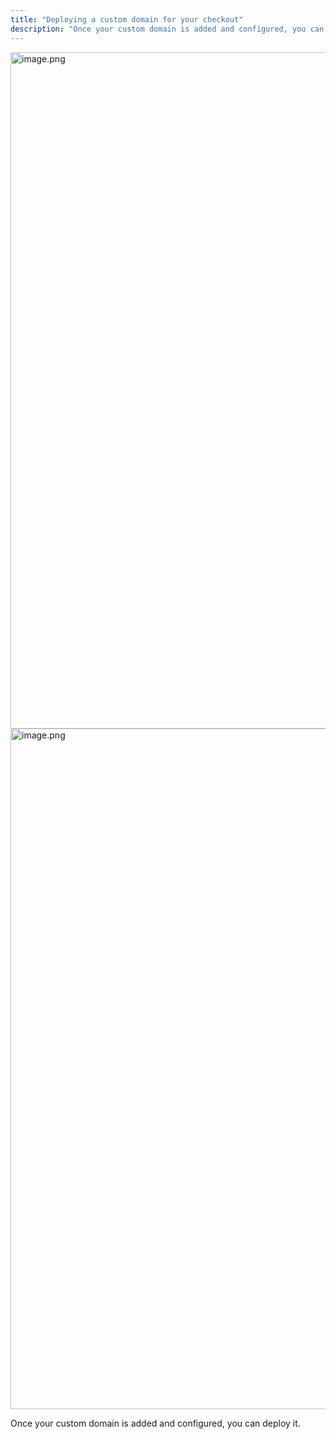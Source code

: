 ```yaml
---
title: "Deploying a custom domain for your checkout"
description: "Once your custom domain is added and configured, you can deploy it."
---
```



<Steps>
  <Step title="Select your desired store under Stores.">
    <img
      src="https://mintcdn.com/tagadapay/ikBUhXOL7Nm1Wae_/assets/knowledge-center/checkout-configuration/image-697e2053.png?fit=max&auto=format&n=ikBUhXOL7Nm1Wae_&q=85&s=119b109577afd6e09bcac4cafdebea0f"
      alt="image.png"
      data-og-width="1919"
      width="1919"
      data-og-height="1082"
      height="1082"
      data-path="assets/knowledge-center/checkout-configuration/image-697e2053.png"
      data-optimize="true"
      data-opv="2"
      srcset="https://mintcdn.com/tagadapay/ikBUhXOL7Nm1Wae_/assets/knowledge-center/checkout-configuration/image-697e2053.png?w=280&fit=max&auto=format&n=ikBUhXOL7Nm1Wae_&q=85&s=d3a084bdb40d49776691ac731c8af6c8 280w, https://mintcdn.com/tagadapay/ikBUhXOL7Nm1Wae_/assets/knowledge-center/checkout-configuration/image-697e2053.png?w=560&fit=max&auto=format&n=ikBUhXOL7Nm1Wae_&q=85&s=0c9b4e36316a12775f51d5d9dcec7a04 560w, https://mintcdn.com/tagadapay/ikBUhXOL7Nm1Wae_/assets/knowledge-center/checkout-configuration/image-697e2053.png?w=840&fit=max&auto=format&n=ikBUhXOL7Nm1Wae_&q=85&s=fc8bac63ee40fefcae1e31876903de14 840w, https://mintcdn.com/tagadapay/ikBUhXOL7Nm1Wae_/assets/knowledge-center/checkout-configuration/image-697e2053.png?w=1100&fit=max&auto=format&n=ikBUhXOL7Nm1Wae_&q=85&s=620f552b2b0d6c86b668e5673b51b98a 1100w, https://mintcdn.com/tagadapay/ikBUhXOL7Nm1Wae_/assets/knowledge-center/checkout-configuration/image-697e2053.png?w=1650&fit=max&auto=format&n=ikBUhXOL7Nm1Wae_&q=85&s=d42988dc5f73f0e9320bd73329874dcb 1650w, https://mintcdn.com/tagadapay/ikBUhXOL7Nm1Wae_/assets/knowledge-center/checkout-configuration/image-697e2053.png?w=2500&fit=max&auto=format&n=ikBUhXOL7Nm1Wae_&q=85&s=10a1849efadf0856d87c30e729c80dcb 2500w"
    />
  </Step>
  <Step title="Select Checkout and click on Advanced. Then click on Deploy. Select the domain that you would like to deploy. Click on Deploy.">
    <img
      src="https://mintcdn.com/tagadapay/ikBUhXOL7Nm1Wae_/assets/knowledge-center/checkout-configuration/image-57fedda2.png?fit=max&auto=format&n=ikBUhXOL7Nm1Wae_&q=85&s=8282dc45d7d7b306a514e1e8a07ead9c"
      alt="image.png"
      data-og-width="1919"
      width="1919"
      data-og-height="1089"
      height="1089"
      data-path="assets/knowledge-center/checkout-configuration/image-57fedda2.png"
      data-optimize="true"
      data-opv="2"
      srcset="https://mintcdn.com/tagadapay/ikBUhXOL7Nm1Wae_/assets/knowledge-center/checkout-configuration/image-57fedda2.png?w=280&fit=max&auto=format&n=ikBUhXOL7Nm1Wae_&q=85&s=237dd02c97fc635416ad231514f32a20 280w, https://mintcdn.com/tagadapay/ikBUhXOL7Nm1Wae_/assets/knowledge-center/checkout-configuration/image-57fedda2.png?w=560&fit=max&auto=format&n=ikBUhXOL7Nm1Wae_&q=85&s=a7462eda660f97185412a3e3ee112d05 560w, https://mintcdn.com/tagadapay/ikBUhXOL7Nm1Wae_/assets/knowledge-center/checkout-configuration/image-57fedda2.png?w=840&fit=max&auto=format&n=ikBUhXOL7Nm1Wae_&q=85&s=fc12709dc75d21ce2e71648713580659 840w, https://mintcdn.com/tagadapay/ikBUhXOL7Nm1Wae_/assets/knowledge-center/checkout-configuration/image-57fedda2.png?w=1100&fit=max&auto=format&n=ikBUhXOL7Nm1Wae_&q=85&s=735335fa59ad7669209e106850ee2788 1100w, https://mintcdn.com/tagadapay/ikBUhXOL7Nm1Wae_/assets/knowledge-center/checkout-configuration/image-57fedda2.png?w=1650&fit=max&auto=format&n=ikBUhXOL7Nm1Wae_&q=85&s=59abd9f4887d9a79d1a0260e5ad73c20 1650w, https://mintcdn.com/tagadapay/ikBUhXOL7Nm1Wae_/assets/knowledge-center/checkout-configuration/image-57fedda2.png?w=2500&fit=max&auto=format&n=ikBUhXOL7Nm1Wae_&q=85&s=409a3c56fe87ef3419cef210db888433 2500w"
    />
  </Step>
  <Step title="A green notification will appear in the top-right corner confirming that your domain has been successfully deployed. This means your checkout is now redirected to the custom domain.">
    
  </Step>
</Steps>

Once your custom domain is added and configured, you can deploy it.